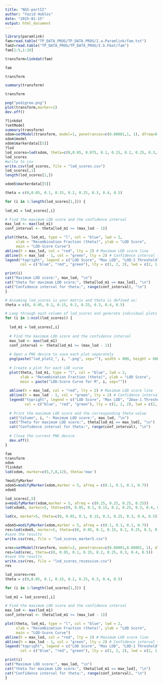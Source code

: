 ---
title: "NGS-partII"
author: "Yazid Hoblos"
date: "2025-01-15"
output: html_document
---

```{r}
library(paramlink)
fam=read.table("TP_DATA_PROG/TP_DATA_PROG/I.a.Paramlink/fam.txt")
fam2=read.table("TP_DATA_PROG/TP_DATA_PROG/I.b.Fbat/fam")
fam[1:5,1:10]
```



```{r}
transform=linkdat(fam)
```

```{r}
fam
```

```{r}
transform
```


```{r}
summary(transform)
```


```{r}
transform
```


```{r}
png("pedigree.png")
plot(transform,marker=1)
dev.off()
```

```{r}
?linkdat
?setModel
summary(transform)
xdom=setModel(transform, model=1, penetrances=c(0.00001,1, 1), dfreq=0.00001) 
xdom$model
xdom$markerdata[[5]]
?lod
lod_scores=lod(xdom, theta=c(0,0.05, 0.075, 0.1, 0.15, 0.2, 0.25, 0.3, 0.4, 0.5))
lod_scores
#write to csv
write.csv(lod_scores, file = "lod_scores.csv")
lod_scores[,1]
length(lod_scores[1,])
```

```{r}
xdom5$markerdata[[5]]
```


```{r}
theta = c(0,0.05, 0.1, 0.15, 0.2, 0.25, 0.3, 0.4, 0.5)

for (i in 1:length(lod_scores[1,])) {
  
lod_m1 = lod_scores[,i]

# Find the maximum LOD score and the confidence interval
max_lod <- max(lod_m1)
conf_interval <- theta[lod_m1 >= (max_lod - 1)]

plot(theta, lod_m1, type = "l", col = "blue", lwd = 2,
     xlab = "Recombination Fraction (theta)", ylab = "LOD Score",
     main = "LOD-Score Curve")
abline(h = max_lod, col = "red", lty = 2) # Maximum LOD score line
abline(h = max_lod - 1, col = "green", lty = 2) # Confidence interval threshold
legend("topright", legend = c("LOD Score", "Max LOD", "LOD-1 Threshold"),
       col = c("blue", "red", "green"), lty = c(1, 2, 2), lwd = c(2, 1, 1))

print(i)
cat("Maximum LOD score:", max_lod, "\n")
cat("theta for maximum LOD score:", theta[lod_m1 == max_lod], "\n")
cat("Confidence interval for theta:", range(conf_interval), "\n")
}
```


```{r}
# Assuming lod_scores is your matrix and theta is defined as:
theta = c(0, 0.05, 0.1, 0.15, 0.2, 0.25, 0.3, 0.4, 0.5)

# Loop through each column of lod_scores and generate individual plots
for (i in 1:ncol(lod_scores)) {
  
  lod_m1 = lod_scores[,i]
  
  # Find the maximum LOD score and the confidence interval
  max_lod <- max(lod_m1)
  conf_interval <- theta[lod_m1 >= (max_lod - 1)]
  
  # Open a PNG device to save each plot separately
  png(paste("lod_plot2_", i, ".png", sep=""), width = 800, height = 600)
  
  # Create a plot for each LOD curve
  plot(theta, lod_m1, type = "l", col = "blue", lwd = 2,
       xlab = "Recombination Fraction (theta)", ylab = "LOD Score",
       main = paste("LOD-Score Curve for M", i, sep=""))
  
  abline(h = max_lod, col = "red", lty = 2) # Maximum LOD score line
  abline(h = max_lod - 1, col = "green", lty = 2) # Confidence interval threshold
  legend("topright", legend = c("LOD Score", "Max LOD", "Zmax-1 Threshold"),
         col = c("blue", "red", "green"), lty = c(1, 2, 2), lwd = c(2, 1, 1))
  
  # Print the maximum LOD score and the corresponding theta value
  cat("Column", i, "- Maximum LOD score:", max_lod, "\n")
  cat("Theta for maximum LOD score:", theta[lod_m1 == max_lod], "\n")
  cat("Confidence interval for theta:", range(conf_interval), "\n")
  
  # Close the current PNG device
  dev.off()
}

```

```{r}
fam
transform
xdom
?linkdat
lod(xdom, marker=c(5,7,8,12), theta='max') 
```

```{r}
?modifyMarker
xdom5=modifyMarker(xdom,marker = 5, afreq = c(0.1, 0.1, 0.1, 0.7))
xdom5
```

```{r}
lod_scores[,5]
x=modifyMarker(xdom,marker = 5, afreq = c(0.25, 0.25, 0.25, 0.25))
lod(xdom5, marker=5, theta=c(0, 0.05, 0.1, 0.15, 0.2, 0.25, 0.3, 0.4, 0.5))
```

```{r}
lod(x, marker=5, theta=c(0, 0.05, 0.1, 0.15, 0.2, 0.25, 0.3, 0.4, 0.5))
```


```{r}
xdom5=modifyMarker(xdom,marker = 5, afreq = c(0.1, 0.1, 0.1, 0.7))
res=lod(xdom5, marker=5, theta=c(0, 0.05, 0.1, 0.15, 0.2, 0.25, 0.3, 0.4, 0.5))
#save the results
write.csv(res, file = "lod_scores_marker5.csv")
```

```{r}
xrec=setModel(transform, model=2, penetrances=c(0.00001,0.00001, 1), dfreq=0.00001)
res=lod(xrec, theta=c(0, 0.05, 0.1, 0.15, 0.2, 0.25, 0.3, 0.4, 0.5))
#save the results
write.csv(res, file = "lod_scores_recessive.csv")
res
```

```{r}
lod_scores=res
theta = c(0,0.05, 0.1, 0.15, 0.2, 0.25, 0.3, 0.4, 0.5)

for (i in 1:length(lod_scores[1,])) {
  
lod_m1 = lod_scores[,i]

# Find the maximum LOD score and the confidence interval
max_lod <- max(lod_m1)
conf_interval <- theta[lod_m1 >= (max_lod - 1)]

plot(theta, lod_m1, type = "l", col = "blue", lwd = 2,
     xlab = "Recombination Fraction (theta)", ylab = "LOD Score",
     main = "LOD-Score Curve")
abline(h = max_lod, col = "red", lty = 2) # Maximum LOD score line
abline(h = max_lod - 1, col = "green", lty = 2) # Confidence interval threshold
legend("topright", legend = c("LOD Score", "Max LOD", "LOD-1 Threshold"),
       col = c("blue", "red", "green"), lty = c(1, 2, 2), lwd = c(2, 1, 1))

print(i)
cat("Maximum LOD score:", max_lod, "\n")
cat("theta for maximum LOD score:", theta[lod_m1 == max_lod], "\n")
cat("Confidence interval for theta:", range(conf_interval), "\n")
}
```







